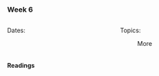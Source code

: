 ### Week 6

::: columns
::: {.column width="50%"}

Dates:

:   
:::

::: {.column width="50%"}

Topics:

:   More
:::
:::

#### Readings
